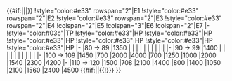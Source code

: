 {{#if:{{{rows|}}}||{{{!}} class="wikitable typography-xl-optout" align="center"}}
|-
!style="width:20%" rowspan="2"|Hard{{#if:{{{rows|}}}|<sup>{{Edit|Winter 2018 Event/Info/Hard HP}}</sup>}}
!style="color:#e33" rowspan="2"|E1
!style="color:#e33" rowspan="2"|E2
!style="color:#e33" rowspan="2"|E3
!style="color:#e33" rowspan="2"|E4
!colspan="2"|E5
!colspan="3"|E6
!colspan="2"|E7
|-
!style="color:#03c"|TP
!style="color:#e33"|HP
!style="color:#e33"|HP
!style="color:#e33"|HP
!style="color:#e33"|HP
!style="color:#e33"|HP
!style="color:#e33"|HP
|-
|80 → 89
|1350
|
|
|
|
|
|
|
|
|
|
|-
|90 → 99
|1400
|
|
|
|
|
|
|
|
|
|
|-
|100 → 109
|1450
|700
|2000
|4000
|700
|1250
|1000
|2000
|1540
|2300
|4200
|-
|110 → 120
|1500
|708
|2100
|4400
|800
|1400
|1050
|2100
|1560
|2400
|4500
{{#if:{{{rows|}}}||{{!}}} }}